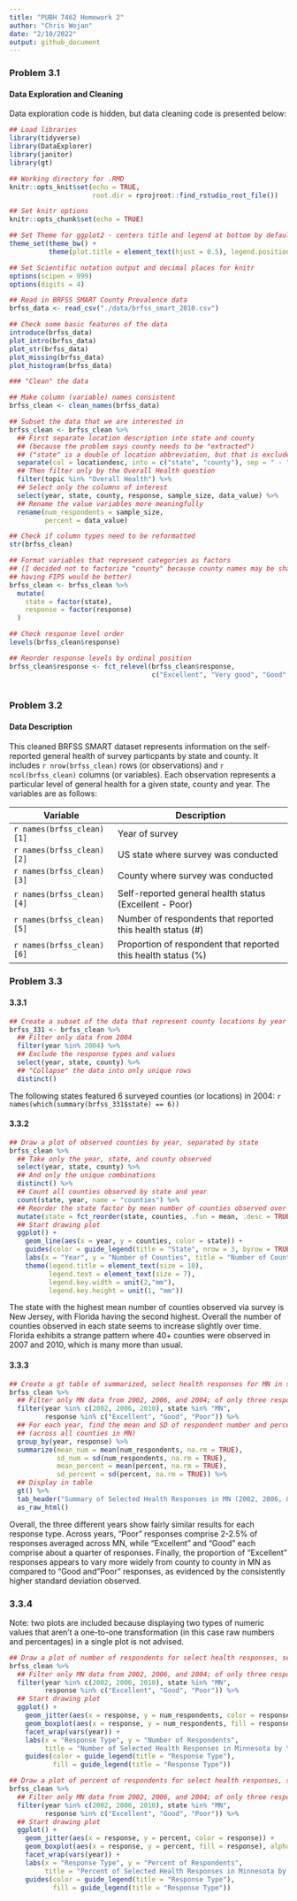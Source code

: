 ```yaml
---
title: "PUBH 7462 Homework 2"
author: "Chris Wojan"
date: "2/10/2022"
output: github_document
---
```


### Problem 3.1
#### Data Exploration and Cleaning

Data exploration code is hidden, but data cleaning code is presented below:

```r

## Load libraries
library(tidyverse)
library(DataExplorer)
library(janitor)
library(gt)

## Working directory for .RMD
knitr::opts_knit$set(echo = TRUE,
                     root.dir = rprojroot::find_rstudio_root_file())

## Set knitr options
knitr::opts_chunk$set(echo = TRUE)

## Set Theme for ggplot2 - centers title and legend at bottom by default
theme_set(theme_bw() + 
          theme(plot.title = element_text(hjust = 0.5), legend.position = "bottom"))

## Set Scientific notation output and decimal places for knitr
options(scipen = 999)
options(digits = 4)
```

```r

## Read in BRFSS SMART County Prevalence data
brfss_data <- read_csv("./data/brfss_smart_2010.csv")

## Check some basic features of the data
introduce(brfss_data)
plot_intro(brfss_data)
plot_str(brfss_data)
plot_missing(brfss_data)
plot_histogram(brfss_data)

```

```r

### "Clean" the data

## Make column (variable) names consistent
brfss_clean <- clean_names(brfss_data) 

## Subset the data that we are interested in
brfss_clean <- brfss_clean %>%
  ## First separate location description into state and county
  ## (because the problem says county needs to be "extracted")
  ## ("state" is a double of location abbreviation, but that is excluded later)
  separate(col = locationdesc, into = c("state", "county"), sep = " - ") %>% 
  ## Then filter only by the Overall Health question
  filter(topic %in% "Overall Health") %>%
  ## Select only the columns of interest
  select(year, state, county, response, sample_size, data_value) %>%
  ## Rename the value variables more meaningfully
  rename(num_respondents = sample_size,
         percent = data_value)

## Check if column types need to be reformatted
str(brfss_clean)

## Format variables that represent categories as factors
## (I decided not to factorize "county" because county names may be shared across states,
## having FIPS would be better)
brfss_clean <- brfss_clean %>%
  mutate(
    state = factor(state),
    response = factor(response)
  )

## Check response level order
levels(brfss_clean$response)

## Reorder response levels by ordinal position
brfss_clean$response <- fct_relevel(brfss_clean$response, 
                                    c("Excellent", "Very good", "Good", "Fair", "Poor"))
  
```

### Problem 3.2
#### Data Description

This cleaned BRFSS SMART dataset represents information on the self-reported general health of survey particpants by state and county. It includes `r nrow(brfss_clean)` rows (or observations) and `r ncol(brfss_clean)` columns (or variables). Each observation represents a particular level of general health for a given state, county and year. The variables are as follows:

Variable                  | Description  
------------------------- | ------------------------------------------  
`r names(brfss_clean)[1]` | Year of survey
`r names(brfss_clean)[2]` | US state where survey was conducted
`r names(brfss_clean)[3]` | County where survey was conducted
`r names(brfss_clean)[4]` | Self-reported general health status (Excellent - Poor)
`r names(brfss_clean)[5]` | Number of respondents that reported this health status (#)
`r names(brfss_clean)[6]` | Proportion of respondent that reported this health status (%)

### Problem 3.3
#### 3.3.1

```r

## Create a subset of the data that represent county locations by year and state
brfss_331 <- brfss_clean %>%
  ## Filter only data from 2004
  filter(year %in% 2004) %>%
  ## Exclude the response types and values
  select(year, state, county) %>%
  ## "Collapse" the data into only unique rows
  distinct()

```

The following states featured 6 surveyed counties (or locations) in 2004: `r names(which(summary(brfss_331$state) == 6))`

#### 3.3.2

```r

## Draw a plot of observed counties by year, separated by state
brfss_clean %>%
  ## Take only the year, state, and county observed
  select(year, state, county) %>% 
  ## And only the unique combinations
  distinct() %>%
  ## Count all counties observed by state and year
  count(state, year, name = "counties") %>%
  ## Reorder the state factor by mean number of counties observed over time
  mutate(state = fct_reorder(state, counties, .fun = mean, .desc = TRUE)) %>%
  ## Start drawing plot
  ggplot() +
    geom_line(aes(x = year, y = counties, color = state)) +
    guides(color = guide_legend(title = "State", nrow = 3, byrow = TRUE)) +
    labs(x = "Year", y = "Number of Counties", title = "Number of Counties Observed by Year") +
    theme(legend.title = element_text(size = 10),
          legend.text = element_text(size = 7),
          legend.key.width = unit(2,"mm"),
          legend.key.height = unit(1, "mm"))

```

The state with the highest mean number of counties observed via survey is New Jersey, with Florida having the second highest. Overall the number of counties observed in each state seems to increase slightly over time. Florida exhibits a strange pattern where 40+ counties were observed in 2007 and 2010, which is many more than usual.

#### 3.3.3

```r

## Create a gt table of summarized, select health responses for MN in select years
brfss_clean %>%
  ## Filter only MN data from 2002, 2006, and 2004; of only three response types
  filter(year %in% c(2002, 2006, 2010), state %in% "MN", 
         response %in% c("Excellent", "Good", "Poor")) %>%
  ## For each year, find the mean and SD of respondent number and percent for each response type
  ## (across all counties in MN)
  group_by(year, response) %>%
  summarize(mean_num = mean(num_respondents, na.rm = TRUE),
            sd_num = sd(num_respondents, na.rm = TRUE),
            mean_percent = mean(percent, na.rm = TRUE),
            sd_percent = sd(percent, na.rm = TRUE)) %>%
  ## Display in table
  gt() %>%
  tab_header("Summary of Selected Health Responses in MN (2002, 2006, & 2010)") %>%
  as_raw_html()

```
Overall, the three different years show fairly similar results for each response type. Across years, "Poor" responses comprise 2-2.5% of responses averaged across MN, while "Excellent" and "Good" each comprise about a quarter of responses. Finally, the proportion of "Excellent" responses appears to vary more widely from county to county in MN as compared to "Good and "Poor" responses, as evidenced by the consistently higher standard deviation observed.

### 3.3.4

Note: two plots are included because displaying two types of numeric values that aren't a one-to-one transformation (in this case raw numbers and percentages) in a single plot is not advised.

```r

## Draw a plot of number of respondents for select health responses, select years, in MN
brfss_clean %>%
  ## Filter only MN data from 2002, 2006, and 2004; of only three response types
  filter(year %in% c(2002, 2006, 2010), state %in% "MN", 
         response %in% c("Excellent", "Good", "Poor")) %>%
  ## Start drawing plot
  ggplot() +
    geom_jitter(aes(x = response, y = num_respondents, color = response)) +
    geom_boxplot(aes(x = response, y = num_respondents, fill = response), alpha = 0.4) +
    facet_wrap(vars(year)) +
    labs(x = "Response Type", y = "Number of Respondents", 
         title = "Number of Selected Health Responses in Minnesota by Year") +
    guides(color = guide_legend(title = "Response Type"),
           fill = guide_legend(title = "Response Type"))

## Draw a plot of percent of respondents for select health responses, select years, in MN
brfss_clean %>%
  ## Filter only MN data from 2002, 2006, and 2004; of only three response types
  filter(year %in% c(2002, 2006, 2010), state %in% "MN", 
         response %in% c("Excellent", "Good", "Poor")) %>%
  ## Start drawing plot
  ggplot() +
    geom_jitter(aes(x = response, y = percent, color = response)) +
    geom_boxplot(aes(x = response, y = percent, fill = response), alpha = 0.4) +
    facet_wrap(vars(year)) +
    labs(x = "Response Type", y = "Percent of Respondents", 
         title = "Percent of Selected Health Responses in Minnesota by Year") +
    guides(color = guide_legend(title = "Response Type"),
           fill = guide_legend(title = "Response Type"))
  

```



